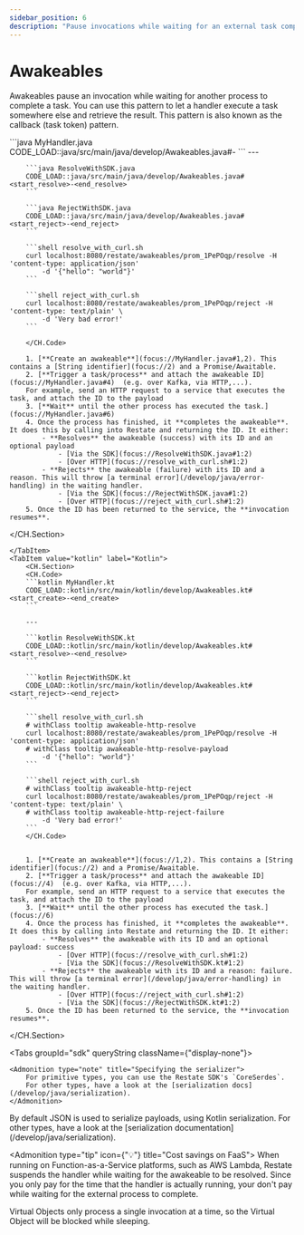 ```yaml
---
sidebar_position: 6
description: "Pause invocations while waiting for an external task completion."
---
```



# Awakeables

Awakeables pause an invocation while waiting for another process to complete a task.
You can use this pattern to let a handler execute a task somewhere else and retrieve the result.
This pattern is also known as the callback (task token) pattern.


<Tabs groupId="sdk" queryString>
    <TabItem value="java" label="Java">
        <CH.Section>
        <CH.Code>
        ```java MyHandler.java
        CODE_LOAD::java/src/main/java/develop/Awakeables.java#<start_create>-<end_create>
        ```
        ---

        ```java ResolveWithSDK.java
        CODE_LOAD::java/src/main/java/develop/Awakeables.java#<start_resolve>-<end_resolve>
        ```

        ```java RejectWithSDK.java
        CODE_LOAD::java/src/main/java/develop/Awakeables.java#<start_reject>-<end_reject>
        ```

        ```shell resolve_with_curl.sh
        curl localhost:8080/restate/awakeables/prom_1PePOqp/resolve -H 'content-type: application/json'
            -d '{"hello": "world"}'
        ```

        ```shell reject_with_curl.sh
        curl localhost:8080/restate/awakeables/prom_1PePOqp/reject -H 'content-type: text/plain' \
            -d 'Very bad error!'
        ```

        </CH.Code>

        1. [**Create an awakeable**](focus://MyHandler.java#1,2). This contains a [String identifier](focus://2) and a Promise/Awaitable.
        2. [**Trigger a task/process** and attach the awakeable ID](focus://MyHandler.java#4)  (e.g. over Kafka, via HTTP,...).
        For example, send an HTTP request to a service that executes the task, and attach the ID to the payload
        3. [**Wait** until the other process has executed the task.](focus://MyHandler.java#6)
        4. Once the process has finished, it **completes the awakeable**. It does this by calling into Restate and returning the ID. It either:
            - **Resolves** the awakeable (success) with its ID and an optional payload
                - [Via the SDK](focus://ResolveWithSDK.java#1:2)
                - [Over HTTP](focus://resolve_with_curl.sh#1:2)
            - **Rejects** the awakeable (failure) with its ID and a reason. This will throw [a terminal error](/develop/java/error-handling) in the waiting handler.
                - [Via the SDK](focus://RejectWithSDK.java#1:2)
                - [Over HTTP](focus://reject_with_curl.sh#1:2)
        5. Once the ID has been returned to the service, the **invocation resumes**.

</CH.Section>

    </TabItem>
    <TabItem value="kotlin" label="Kotlin">
        <CH.Section>
        <CH.Code>
        ```kotlin MyHandler.kt
        CODE_LOAD::kotlin/src/main/kotlin/develop/Awakeables.kt#<start_create>-<end_create>
        ```

        ---

        ```kotlin ResolveWithSDK.kt
        CODE_LOAD::kotlin/src/main/kotlin/develop/Awakeables.kt#<start_resolve>-<end_resolve>
        ```

        ```kotlin RejectWithSDK.kt
        CODE_LOAD::kotlin/src/main/kotlin/develop/Awakeables.kt#<start_reject>-<end_reject>
        ```

        ```shell resolve_with_curl.sh
        # withClass tooltip awakeable-http-resolve
        curl localhost:8080/restate/awakeables/prom_1PePOqp/resolve -H 'content-type: application/json'
        # withClass tooltip awakeable-http-resolve-payload
            -d '{"hello": "world"}'
        ```

        ```shell reject_with_curl.sh
        # withClass tooltip awakeable-http-reject
        curl localhost:8080/restate/awakeables/prom_1PePOqp/reject -H 'content-type: text/plain' \
        # withClass tooltip awakeable-http-reject-failure
            -d 'Very bad error!'
        ```
        </CH.Code>


        1. [**Create an awakeable**](focus://1,2). This contains a [String identifier](focus://2) and a Promise/Awaitable.
        2. [**Trigger a task/process** and attach the awakeable ID](focus://4)  (e.g. over Kafka, via HTTP,...).
        For example, send an HTTP request to a service that executes the task, and attach the ID to the payload
        3. [**Wait** until the other process has executed the task.](focus://6)
        4. Once the process has finished, it **completes the awakeable**. It does this by calling into Restate and returning the ID. It either:
            - **Resolves** the awakeable with its ID and an optional payload: success
                - [Over HTTP](focus://resolve_with_curl.sh#1:2)
                - [Via the SDK](focus://ResolveWithSDK.kt#1:2)
            - **Rejects** the awakeable with its ID and a reason: failure. This will throw [a terminal error](/develop/java/error-handling) in the waiting handler.
                - [Over HTTP](focus://reject_with_curl.sh#1:2)
                - [Via the SDK](focus://RejectWithSDK.kt#1:2)
        5. Once the ID has been returned to the service, the **invocation resumes**.

</CH.Section>
    </TabItem>
</Tabs>



<Tabs groupId="sdk" queryString className={"display-none"}>
<TabItem value="java" label="Java">

    <Admonition type="note" title="Specifying the serializer">
        For primitive types, you can use the Restate SDK's `CoreSerdes`.
        For other types, have a look at the [serialization docs](/develop/java/serialization).
    </Admonition>

</TabItem>
<TabItem value="kotlin" label="Kotlin">
    <Admonition type="note" title="Specifying the serializer">
        By default JSON is used to serialize payloads, using Kotlin serialization.
        For other types, have a look at the [serialization documentation](/develop/java/serialization).
    </Admonition>

</TabItem>
</Tabs>

<Admonition type="tip" icon={"💡"} title="Cost savings on FaaS">
When running on Function-as-a-Service platforms, such as AWS Lambda, Restate suspends the handler while waiting for the awakeable to be resolved.
Since you only pay for the time that the handler is actually running, your don't pay while waiting for the external process to complete.
</Admonition>

<Admonition type="info" title="Awaiting awakeables in Virtual Objects">
    Virtual Objects only process a single invocation at a time, so the Virtual Object will be blocked while sleeping.
</Admonition>
